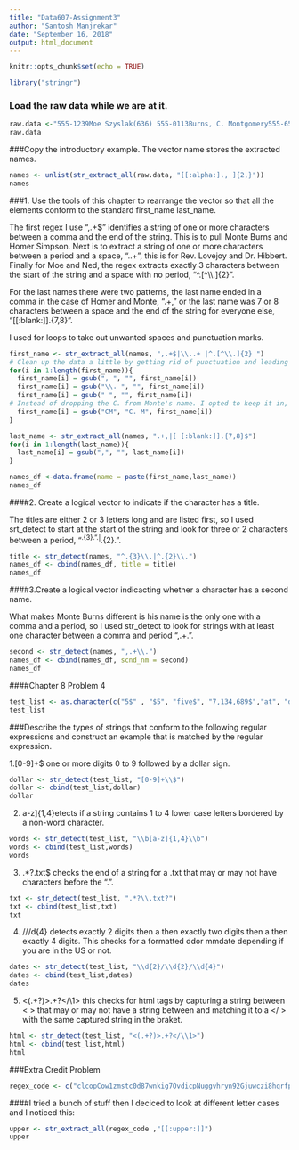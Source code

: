 ---
title: "Data607-Assignment3"
author: "Santosh Manjrekar"
date: "September 16, 2018"
output: html_document
---

```{r setup, include=FALSE}
knitr::opts_chunk$set(echo = TRUE)
```

```{r}
library("stringr")
```

### Load the raw data while we are at it.
```{r}
raw.data <-"555-1239Moe Szyslak(636) 555-0113Burns, C. Montgomery555-6542Rev. Timothy Lovejoy555 8904Ned Flanders636-555-3226Simpson, Homer5553642Dr. Julius Hibbert"
raw.data
```
###Copy the introductory example. The vector name stores the extracted names.
```{r}
names <- unlist(str_extract_all(raw.data, "[[:alpha:]., ]{2,}"))
names
```

###1. Use the tools of this chapter to rearrange the vector so that all the elements conform to the standard first_name last_name.

The first regex I use ",.+$" identifies a string of one or more characters between a comma and the end of the string. This is to pull Monte Burns and Homer Simpson. Next is to extract a string of one or more characters between a period and a space, "\..+", this is for Rev. Lovejoy and Dr. Hibbert. Finally for Moe and Ned, the regex extracts exactly 3 characters between the start of the string and a space with no period, "^.[^\\.]{2}".

For the last names there were two patterns, the last name ended in a comma in the case of Homer and Monte, ".+," or the last name was 7 or 8 characters between a space and the end of the string for everyone else, "[[:blank:]].{7,8}".

I used for loops to take out unwanted spaces and punctuation marks.
```{r}
first_name <- str_extract_all(names, ",.+$|\\..+ |^.[^\\.]{2} ")
# Clean up the data a little by getting rid of punctuation and leading spaces
for(i in 1:length(first_name)){
  first_name[i] = gsub(", ", "", first_name[i])
  first_name[i] = gsub("\\. ", "", first_name[i])
  first_name[i] = gsub(" ", "", first_name[i])
# Instead of dropping the C. from Monte's name. I opted to keep it in, as I have a friend that does this on his social media and uses it as his pen name.
  first_name[i] = gsub("CM", "C. M", first_name[i])
}

last_name <- str_extract_all(names, ".+,|[ [:blank:]].{7,8}$")
for(i in 1:length(last_name)){
  last_name[i] = gsub(",", "", last_name[i])
}

names_df <-data.frame(name = paste(first_name,last_name))
names_df
```

####2. Create a logical vector to indicate if the character has a title.

The titles are either 2 or 3 letters long and are listed first, so I used srt_detect to start at the start of the string and look for three or 2 characters between a period, "^.{3}\.".|^.{2}\.".

```{r}
title <- str_detect(names, "^.{3}\\.|^.{2}\\.")
names_df <- cbind(names_df, title = title)
names_df
```
####3.Create a logical vector indicacting whether a character has a second name.

What makes Monte Burns different is his name is the only one with a comma and a period, so I used str_detect to look for strings with at least one character between a comma and period ",.+\.".
```{r}
second <- str_detect(names, ",.+\\.")
names_df <- cbind(names_df, scnd_nm = second)
names_df
```

####Chapter 8 Problem 4
```{r}
test_list <- as.character(c("5$" , "$5", "five$", "7,134,689$","at", "dab", "dAb" , "DaB" ,"band", "banana", "homework", 'homework.doc', "homework.txt", "txt", ".txt" , "7/4/76", "07/04/76", "07/04/1776", "07-04-1776", "<link>rpubs.com</link>", "<bold>Got It!</link>"))
test_list
```

###Describe the types of strings that conform to the following regular expressions and construct an example that is matched by the regular expression.

1.[0-9]+\$ one or more digits 0 to 9 followed by a dollar sign.

```{r}
dollar <- str_detect(test_list, "[0-9]+\\$")
dollar <- cbind(test_list,dollar)
dollar
```

2. \b[a-z]{1,4}\b detects if a string contains 1 to 4 lower case letters bordered by a non-word character.

```{r}
words <- str_detect(test_list, "\\b[a-z]{1,4}\\b")
words <- cbind(test_list,words)
words
```

3. .*?\.txt$ checks the end of a string for a .txt that may or may not have characters before the ".".

```{r}
txt <- str_detect(test_list, ".*?\\.txt?")
txt <- cbind(test_list,txt)
txt

```

4. \d{2}/\d{2}//d{4} detects exactly 2 digits then a  then exactly two digits then a  then exactly 4 digits. This checks for a formatted dd\mm\yyyy or mm\dd\yyyy date depending if you are in the US or not.

```{r}
dates <- str_detect(test_list, "\\d{2}/\\d{2}/\\d{4}")
dates <- cbind(test_list,dates)
dates
```

5. <(.+?)>.+?</\1> this checks for html tags by capturing a string between < > that may or may not have a string between and matching it to a </ > with the same captured string in the braket.
```{r}
html <- str_detect(test_list, "<(.+?)>.+?</\\1>")
html <- cbind(test_list,html)
html
```

###Extra Credit Problem

```{r}
regex_code <- c("clcopCow1zmstc0d87wnkig7OvdicpNuggvhryn92Gjuwczi8hqrfpRxs5Aj5dwpn0TanwoUwisdij7Lj8kpf03AT5Idr3coc0bt7yczjatOaootj55t3Nj3ne6c4Sfek.r1w1YwwojigOd6vrfUrbz2.2bkAnbhzgv4R9i05zEcrop.wAgnb.SqoU65fPa1otfb7wEm24k6t3sR9zqe5fy89n6Nd5t9kc4fE905gmc4Rgxo5nhDk!gr")
```

####I tried a bunch of stuff then I deciced to look at different letter cases and I noticed this:

```{r}
upper <- str_extract_all(regex_code ,"[[:upper:]]")
upper 
```


